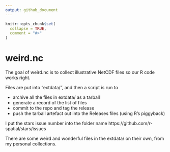 ```yaml
---
output: github_document
---
```


<!-- README.md is generated from README.Rmd. Please edit that file -->

```r
knitr::opts_chunk$set(
  collapse = TRUE,
  comment = "#>"
)
```
# weird.nc

The goal of weird.nc is to collect illustrative NetCDF files so our R code works right. 

Files are put into "extdata/", and then a script is run to 

* archive all the files in extdata/ as a tarball
* generate a record of the list of files
* commit to the repo and tag the release
* push the tarball artefact out into the Releases files (using R's piggyback)

I put the stars issue number into the folder name https://github.com/r-spatial/stars/issues

There are some weird and wonderful files in the extdata/ on their own, from my personal collections. 

